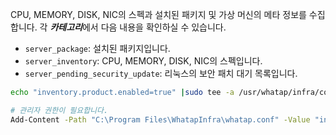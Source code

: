 CPU, MEMORY, DISK, NIC의 스펙과 설치된 패키지 및 가상 머신의 메타 정보를 수집합니다.
각 ***카테고리***에서 다음 내용을 확인하실 수 있습니다.

* `server_package`: 설치된 패키지입니다.
* `server_inventory`: CPU, MEMORY, DISK, NIC의 스펙입니다.
* `server_pending_security_update`: 리눅스의 보안 패치 대기 목록입니다.

<Tabs>
<TabItem value="lxs" label="Linux Shell">

```bash title=SH
echo "inventory.product.enabled=true" |sudo tee -a /usr/whatap/infra/conf/whatap.conf
```

</TabItem>
<TabItem value="wps" label="Windows Powershell">

```bash title=SH
# 관리자 권한이 필요합니다.
Add-Content -Path "C:\Program Files\WhatapInfra\whatap.conf" -Value "inventory.product.enabled=true"
```

</TabItem>
</Tabs>
